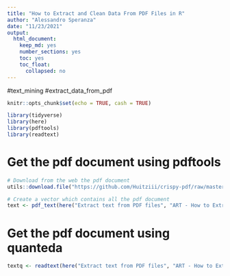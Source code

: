 ```yaml
---
title: "How to Extract and Clean Data From PDF Files in R"
author: "Alessandro Speranza"
date: "11/23/2021"
output:
  html_document:
    keep_md: yes
    number_sections: yes
    toc: yes
    toc_float:
      collapsed: no
---
```


#text_mining
#extract_data_from_pdf

```r
knitr::opts_chunk$set(echo = TRUE, cash = TRUE)
```

```r
library(tidyverse)
library(here)
library(pdftools)
library(readtext)
```

# Get the pdf document using pdftools
```r

# Download from the web the pdf document
utils::download.file("https://github.com/Huitziii/crispy-pdf/raw/master/71_PV.62.pdf", here("Extract text from PDF files", "ART - How to Extract and Clean Data From PDF Files in R", "data", "71_PV.62.pdf"), mode = "wb")

# Create a vector which contains all the pdf document
text <- pdf_text(here("Extract text from PDF files", "ART - How to Extract and Clean Data From PDF Files in R", "data", "71_PV.62.pdf"))
```

# Get the pdf document using quanteda
```r

textq <- readtext(here("Extract text from PDF files", "ART - How to Extract and Clean Data From PDF Files in R", "data", "71_PV.62.pdf"))

```

